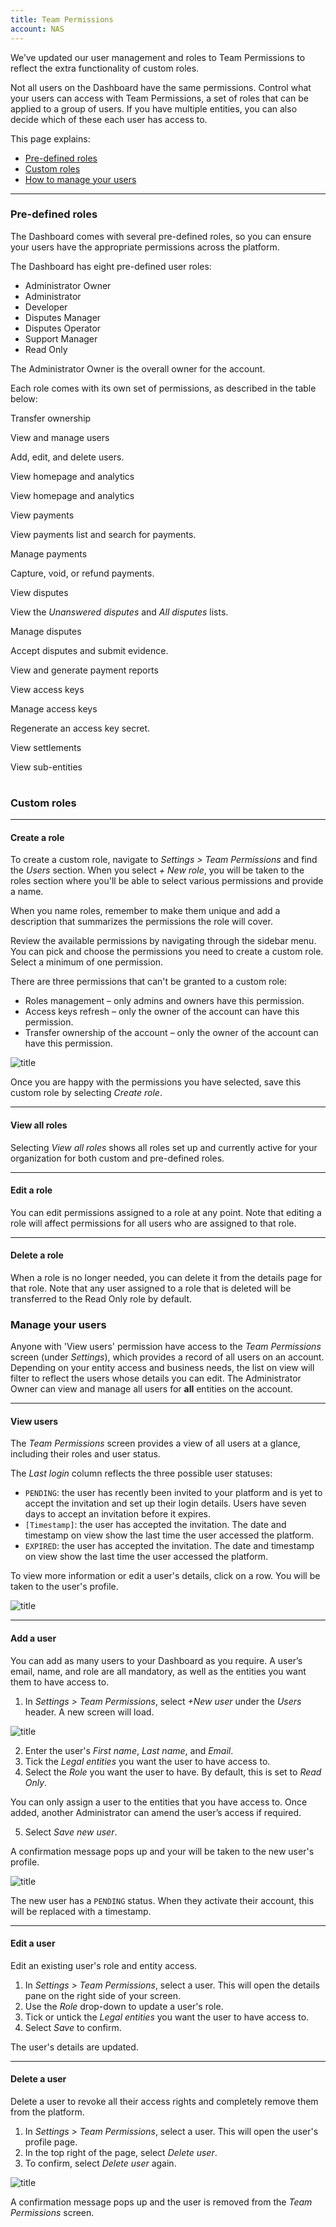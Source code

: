 ```yaml
---
title: Team Permissions
account: NAS
---
```


<TipBox variant="info">

We’ve updated our user management and roles to Team Permissions to reflect the extra functionality of custom roles.

</TipBox>

Not all users on the Dashboard have the same permissions. Control what your users can access with Team Permissions, a set of roles that can be applied to a group of users. If you have multiple entities, you can also decide which of these each user has access to.

This page explains: 
* [Pre-defined roles](#Pre-defined_roles)
* [Custom roles](#Custom_roles)
* [How to manage your users](#Manage_your_users)

---

### Pre-defined roles

The Dashboard comes with several pre-defined roles, so you can ensure your users have the appropriate permissions across the platform. 

The Dashboard has eight pre-defined user roles:

- Administrator Owner
- Administrator
- Developer
- Disputes Manager
- Disputes Operator
- Support Manager
- Read Only

The Administrator Owner is the overall owner for the account. 

Each role comes with its own set of permissions, as described in the table below:

<Table>
<TableHead headers={['Permission','Admini strator owner','Admini strator','Deve loper','Disputes Manager','Disputes Operator','Support Manager','Read only']} sizes={['auto', '12%', '12%', '10%', '12%', '12%', '12%', '10%']}/>
<TableBody>
<TableRow>
<TableCell>

Transfer ownership

</TableCell>
<TableCell>
<TableTicCell type="check" />
</TableCell>
<TableCell>
<TableTicCell type="error" />
</TableCell>
<TableCell>
<TableTicCell type="error" />
</TableCell>
<TableCell>
<TableTicCell type="error" />
</TableCell>
<TableCell>
<TableTicCell type="error" />
</TableCell>
<TableCell>
<TableTicCell type="error" />
</TableCell>
<TableCell>
<TableTicCell type="error" />
</TableCell>
</TableRow>
<TableRow>
<TableCell>

View and manage users

<InfoBox>

Add, edit, and delete users.

</InfoBox>

</TableCell>
<TableCell>
<TableTicCell type="check" />
</TableCell>
<TableCell>
<TableTicCell type="check" />
</TableCell>
<TableCell>
<TableTicCell type="error" />
</TableCell>
<TableCell>
<TableTicCell type="error" />
</TableCell>
<TableCell>
<TableTicCell type="error" />
</TableCell>
<TableCell>
<TableTicCell type="error" />
</TableCell>
<TableCell>
<TableTicCell type="error" />
</TableCell>
</TableRow>
<TableRow>
<TableCell>

View homepage and analytics

</TableCell>
<TableCell>
<TableTicCell type="check" />
</TableCell>
<TableCell>
<TableTicCell type="check" />
</TableCell>
<TableCell>
<TableTicCell type="check" />
</TableCell>
<TableCell>
<TableTicCell type="check" />
</TableCell>
<TableCell>
<TableTicCell type="error" />
</TableCell>
<TableCell>
<TableTicCell type="check" />
</TableCell>
<TableCell>
<TableTicCell type="check" />
</TableCell>
</TableRow>
<TableRow>
<TableCell>

View homepage and analytics

</TableCell>
<TableCell>
<TableTicCell type="check" />
</TableCell>
<TableCell>
<TableTicCell type="check" />
</TableCell>
<TableCell>
<TableTicCell type="check" />
</TableCell>
<TableCell>
<TableTicCell type="check" />
</TableCell>
<TableCell>
<TableTicCell type="error" />
</TableCell>
<TableCell>
<TableTicCell type="check" />
</TableCell>
<TableCell>
<TableTicCell type="check" />
</TableCell>
</TableRow>
<TableRow>
<TableCell>

View payments

<InfoBox>

View payments list and search for payments.

</InfoBox>

</TableCell>
<TableCell>
<TableTicCell type="check" />
</TableCell>
<TableCell>
<TableTicCell type="check" />
</TableCell>
<TableCell>
<TableTicCell type="check" />
</TableCell>
<TableCell>
<TableTicCell type="check" />
</TableCell>
<TableCell>
<TableTicCell type="error" />
</TableCell>
<TableCell>
<TableTicCell type="check" />
</TableCell>
<TableCell>
<TableTicCell type="check" />
</TableCell>
</TableRow>
<TableRow>
<TableCell>

Manage payments

<InfoBox>

Capture, void, or refund payments.

</InfoBox>

</TableCell>
<TableCell>
<TableTicCell type="check" />
</TableCell>
<TableCell>
<TableTicCell type="check" />
</TableCell>
<TableCell>
<TableTicCell type="error" />
</TableCell>
<TableCell>
<TableTicCell type="error" />
</TableCell>
<TableCell>
<TableTicCell type="error" />
</TableCell>
<TableCell>
<TableTicCell type="check" />
</TableCell>
<TableCell>
<TableTicCell type="check" />
</TableCell>
</TableRow>
<TableRow>
<TableCell>

View disputes

<InfoBox>

View the *Unanswered disputes* and *All disputes* lists.

</InfoBox>

</TableCell>
<TableCell>
<TableTicCell type="check" />
</TableCell>
<TableCell>
<TableTicCell type="check" />
</TableCell>
<TableCell>
<TableTicCell type="error" />
</TableCell>
<TableCell>
<TableTicCell type="check" />
</TableCell>
<TableCell>
<TableTicCell type="check" />
</TableCell>
<TableCell>
<TableTicCell type="check" />
</TableCell>
<TableCell>
<TableTicCell type="check" />
</TableCell>
</TableRow>
<TableRow>
<TableCell>

Manage disputes

<InfoBox>

Accept disputes and submit evidence.

</InfoBox>

</TableCell>
<TableCell>
<TableTicCell type="check" />
</TableCell>
<TableCell>
<TableTicCell type="check" />
</TableCell>
<TableCell>
<TableTicCell type="error" />
</TableCell>
<TableCell>
<TableTicCell type="check" />
</TableCell>
<TableCell>
<TableTicCell type="check" />
</TableCell>
<TableCell>
<TableTicCell type="check" />
</TableCell>
<TableCell>
<TableTicCell type="error" />
</TableCell>
</TableRow>
<TableRow>
<TableCell>

View and generate payment reports

</TableCell>
<TableCell>
<TableTicCell type="check" />
</TableCell>
<TableCell>
<TableTicCell type="check" />
</TableCell>
<TableCell>
<TableTicCell type="check" />
</TableCell>
<TableCell>
<TableTicCell type="check" />
</TableCell>
<TableCell>
<TableTicCell type="error" />
</TableCell>
<TableCell>
<TableTicCell type="check" />
</TableCell>
<TableCell>
<TableTicCell type="check" />
</TableCell>
</TableRow>
<TableRow>
<TableCell>

View access keys

</TableCell>
<TableCell>
<TableTicCell type="check" />
</TableCell>
<TableCell>
<TableTicCell type="check" />
</TableCell>
<TableCell>
<TableTicCell type="check" />
</TableCell>
<TableCell>
<TableTicCell type="error" />
</TableCell>
<TableCell>
<TableTicCell type="error" />
</TableCell>
<TableCell>
<TableTicCell type="error" />
</TableCell>
<TableCell>
<TableTicCell type="error" />
</TableCell>
</TableRow>
<TableRow>
<TableCell>

Manage access keys

<InfoBox>

Regenerate an access key secret.

</InfoBox>

</TableCell>
<TableCell>
<TableTicCell type="check" />
</TableCell>
<TableCell>
<TableTicCell type="error" />
</TableCell>
<TableCell>
<TableTicCell type="error" />
</TableCell>
<TableCell>
<TableTicCell type="error" />
</TableCell>
<TableCell>
<TableTicCell type="error" />
</TableCell>
<TableCell>
<TableTicCell type="error" />
</TableCell>
<TableCell>
<TableTicCell type="error" />
</TableCell>
</TableRow>
<TableRow>
<TableCell>

View settlements

</TableCell>
<TableCell>
<TableTicCell type="check" />
</TableCell>
<TableCell>
<TableTicCell type="check" />
</TableCell>
<TableCell>
<TableTicCell type="error" />
</TableCell>
<TableCell>
<TableTicCell type="error" />
</TableCell>
<TableCell>
<TableTicCell type="error" />
</TableCell>
<TableCell>
<TableTicCell type="check" />
</TableCell>
<TableCell>
<TableTicCell type="error" />
</TableCell>
</TableRow>
<TableRow>
<TableCell>

View sub-entities

</TableCell>
<TableCell>
<TableTicCell type="check" />
</TableCell>
<TableCell>
<TableTicCell type="check" />
</TableCell>
<TableCell>
<TableTicCell type="error" />
</TableCell>
<TableCell>
<TableTicCell type="check" />
</TableCell>
<TableCell>
<TableTicCell type="error" />
</TableCell>
<TableCell>
<TableTicCell type="check" />
</TableCell>
<TableCell>
<TableTicCell type="check" />
</TableCell>
</TableRow>
</TableBody>
</Table>

### Custom roles

---

#### Create a role

To create a custom role, navigate to _Settings > Team Permissions_ and find the _Users_ section. When you select _+ New role_, you will be taken to the roles section where you'll be able to select various permissions and provide a name. 

<TipBox>

When you name roles, remember to make them unique and add a description that summarizes the permissions the role will cover.

</TipBox>

Review the available permissions by navigating through the sidebar menu. You can pick and choose the permissions you need to create a custom role. Select a minimum of one permission. 

<TipBox variant="note">

There are three permissions that can't be granted to a custom role: 

* Roles management – only admins and owners have this permission.
* Access keys refresh – only the owner of the account can have this permission.
* Transfer ownership of the account – only the owner of the account can have this permission.

</TipBox>

![title](/NAS/Dashboard/Team_Permissions/TeamPermissions.png)

Once you are happy with the permissions you have selected, save this custom role by selecting _Create role_.

---

#### View all roles

Selecting _View all roles_ shows all roles set up and currently active for your organization for both custom and pre-defined roles.

---

#### Edit a role

You can edit permissions assigned to a role at any point. Note that editing a role will affect permissions for all users who are assigned to that role.

---

#### Delete a role

When a role is no longer needed, you can delete it from the details page for that role. Note that any user assigned to a role that is deleted will be transferred to the Read Only role by default.

### Manage your users

Anyone with 'View users' permission have access to the _Team Permissions_ screen (under _Settings_), which provides a record of all users on an account. Depending on your entity access and business needs, the list on view will filter to reflect the users whose details you can edit. The Administrator Owner can view and manage all users for **all** entities on the account. 

---

#### View users

The _Team Permissions_ screen provides a view of all users at a glance, including their roles and user status.

The _Last login_ column reflects the three possible user statuses:

- `PENDING`: the user has recently been invited to your platform and is yet to accept the invitation and set up their login details. Users have seven days to accept an invitation before it expires.
- `[Timestamp]`: the user has accepted the invitation. The date and timestamp on view show the last time the user accessed the platform. 
- `EXPIRED`: the user has accepted the invitation. The date and timestamp on view show the last time the user accessed the platform. 

To view more information or edit a user's details, click on a row. You will be taken to the user's profile.

![title](/NAS/Dashboard/Team_Permissions/user-profile.png)

---

#### Add a user

You can add as many users to your Dashboard as you require. A user’s email, name, and role are all mandatory, as well as the entities you want them to have access to.

1. In _Settings > Team Permissions_, select _+New user_ under the _Users_ header. A new screen will load.

![title](/NAS/Dashboard/Team_Permissions/new-user.png)

2. Enter the user's _First name_, _Last name_, and _Email_. 
3. Tick the _Legal entities_ you want the user to have access to.
4. Select the _Role_ you want the user to have. By default, this is set to _Read Only_.

<TipBox variant='note'>

You can only assign a user to the entities that you have access to. Once added, another Administrator can amend the user’s access if required.

</TipBox>

5. Select _Save new user_.

A confirmation message pops up and your will be taken to the new user's profile.

![title](/NAS/Dashboard/Team_Permissions/pending_user.png)

<TipBox>

The new user has a `PENDING` status. When they activate their account, this will be replaced with a timestamp.

</TipBox>

---

#### Edit a user

Edit an existing user's role and entity access.

1. In _Settings > Team Permissions_, select a user. This will open the details pane on the right side of your screen.
2. Use the _Role_ drop-down to update a user's role.
3. Tick or untick the _Legal entities_ you want the user to have access to.
4. Select _Save_ to confirm.

The user's details are updated.

---

#### Delete a user

Delete a user to revoke all their access rights and completely remove them from the platform.

1. In _Settings > Team Permissions_, select a user. This will open the user's profile page.
2. In the top right of the page, select _Delete user_.
3. To confirm, select _Delete user_ again.

![title](/NAS/Dashboard/Team_Permissions/delete_user.png)

A confirmation message pops up and the user is removed from the _Team Permissions_ screen.

<!-- ### Transfer ownership to another user

If you are the Administrator Owner, you can transfer the ownership of the entire account over to another user—as long as they are an Administrator.

<TipBox variant='note'>

Transferring ownership to another user grants them access to all the entities on the account.

</TipBox>

1. In _Settings > Team Permissions_, select a user. This will open the user's profile.
2. In the top right of the page, select _Transfer ownership_. Note that this button is only visible to the Administrator Owner. 
3. Enter your password.
4. To confirm, select _Transfer ownership_ again. A confirmation messages pops up. The chosen user's role is updated to Administrator Owner (`Owner`). Your role is updated to Administrator (`Admin`). 
 -->





